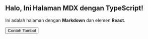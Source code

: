 
## Halo, Ini Halaman MDX dengan TypeScript!

Ini adalah halaman dengan **Markdown** dan elemen **React**.

<Button type="button">Contoh Tombol</Button>
